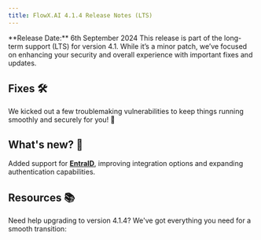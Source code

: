 ```yaml
---
title: FlowX.AI 4.1.4 Release Notes (LTS)
---
```

<Info>
**Release Date:** 6th September 2024 
</Info>

<Info> 
This release is part of the long-term support (LTS) for version 4.1. While it’s a minor patch, we’ve focused on enhancing your security and overall experience with important fixes and updates. 
</Info>


## Fixes 🛠️

We kicked out a few troublemaking vulnerabilities to keep things running smoothly and securely for you! 🤺

## What's new? 🚀

Added support for [**EntraID**](https://www.microsoft.com/en-us/security/business/identity-access/microsoft-entra-id), improving integration options and expanding authentication capabilities.

## Resources 📚

Need help upgrading to version 4.1.4? We've got everything you need for a smooth transition:

<CardGroup>
<Card title="Deployment guidelines v4.1.4" href="./deployment-guidelines-v4.1.4" icon ="file">
</Card>

<Card title="Migrating from previous versions" href="./migrating-from-previous-to-v4.1.4" icon ="file">
</Card>

</CardGroup>
